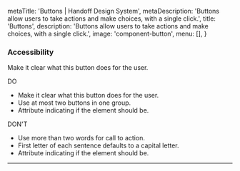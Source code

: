 
  metaTitle: 'Buttons | Handoff Design System',
  metaDescription: 'Buttons allow users to take actions and make choices, with a single click.',
  title: 'Buttons',
  description: 'Buttons allow users to take actions and make choices, with a single click.',
  image: 'component-button',
  menu: [],
}

### Accessibility

Make it clear what this button does for the user.

<div className="c-do-dont">
<div className="c-do-dont__do">

<Icon name="check" className="" /> DO

- Make it clear what this button does for the user.
- Use at most two buttons in one group.
- Attribute indicating if the element should be.

</div>
<div className="c-do-dont__dont">

<Icon name="x" className="" /> DON&apos;T

- Use more than two words for call to action.
- First letter of each sentence defaults to a capital letter.
- Attribute indicating if the element should be.

</div>
</div>

---